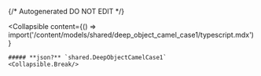 {/* Autogenerated DO NOT EDIT  */}

<Collapsible
    content={() => import('/content/models/shared/deep_object_camel_case1/typescript.mdx')}
>
    ##### **json?** `shared.DeepObjectCamelCase1`
    <Collapsible.Break/>
</Collapsible>

